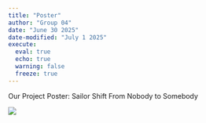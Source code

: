 ```yaml
---
title: "Poster"
author: "Group 04"
date: "June 30 2025"
date-modified: "July 1 2025"
execute: 
  eval: true
  echo: true
  warning: false
  freeze: true
---
```


Our Project Poster: Sailor Shift From Nobody to Somebody

![](images/POSTER.png){fig-align="center"}
